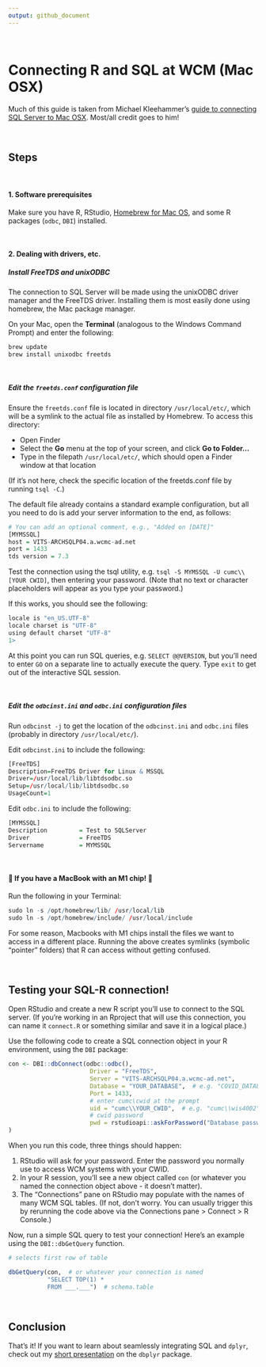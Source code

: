 ```yaml
---
output: github_document
---
```


<br>

# Connecting R and SQL at WCM (Mac OSX)

Much of this guide is taken from Michael Kleehammer's [guide to connecting SQL Server to Mac OSX](https://github.com/mkleehammer/pyodbc/wiki/Connecting-to-SQL-Server-from-Mac-OSX). Most/all credit goes to him!

<br>

## Steps

<br>

#### 1. Software prerequisites 

Make sure you have R, RStudio, [Homebrew for Mac OS](https://brew.sh/), and some R packages (`odbc`, `DBI`) installed.

<br>

#### 2. Dealing with drivers, etc. 

##### **Install FreeTDS and unixODBC**

The connection to SQL Server will be made using the unixODBC driver manager and the FreeTDS driver. Installing them is most easily done using homebrew, the Mac package manager. 

On your Mac, open the **Terminal** (analogous to the Windows Command Prompt) and enter the following:

```r
brew update
brew install unixodbc freetds
```

<br>

##### **Edit the `freetds.conf` configuration file** 

Ensure the `freetds.conf` file is located in directory `/usr/local/etc/`, which will be a symlink to the actual file as installed by Homebrew. To access this directory:

  * Open Finder
  * Select the **Go** menu at the top of your screen, and click **Go to Folder...**
  * Type in the filepath `/usr/local/etc/`, which should open a Finder window at that location

(If it's not here, check the specific location of the freetds.conf file by running `tsql -C`.) 

The default file already contains a standard example configuration, but all you need to do is add your server information to the end, as follows:

```r
# You can add an optional comment, e.g., "Added on [DATE]"
[MYMSSQL]
host = VITS-ARCHSQLP04.a.wcmc-ad.net
port = 1433
tds version = 7.3
```

Test the connection using the tsql utility, e.g. `tsql -S MYMSSQL -U cumc\\[YOUR CWID]`, then entering your password. (Note that no text or character placeholders will appear as you type your password.) 

If this works, you should see the following:

```r
locale is "en_US.UTF-8"
locale charset is "UTF-8"
using default charset "UTF-8"
1>
```

At this point you can run SQL queries, e.g. `SELECT @@VERSION`, but you'll need to enter `GO` on a separate line to actually execute the query. Type `exit` to get out of the interactive SQL session.

<br>

##### **Edit the `odbcinst.ini` and `odbc.ini` configuration files**

Run `odbcinst -j` to get the location of the `odbcinst.ini` and `odbc.ini` files (probably in directory `/usr/local/etc/`). 

Edit `odbcinst.ini` to include the following:

```r
[FreeTDS]
Description=FreeTDS Driver for Linux & MSSQL
Driver=/usr/local/lib/libtdsodbc.so
Setup=/usr/local/lib/libtdsodbc.so
UsageCount=1
```

Edit `odbc.ini` to include the following:

```r
[MYMSSQL]
Description         = Test to SQLServer
Driver              = FreeTDS
Servername          = MYMSSQL
```

<br>

#### 🚨 **If you have a MacBook with an M1 chip!** 🚨

Run the following in your Terminal:

```r
sudo ln -s /opt/homebrew/lib/ /usr/local/lib
sudo ln -s /opt/homebrew/include/ /usr/local/include
```

For some reason, Macbooks with M1 chips install the files we want to access in a different place. Running the above creates symlinks (symbolic "pointer" folders) that R can access without getting confused.

<br>

## Testing your SQL-R connection!

Open RStudio and create a new R script you'll use to connect to the SQL server. (If you're working in an Rproject that will use this connection, you can name it `connect.R` or something similar and save it in a logical place.)

Use the following code to create a SQL connection object in your R environment, using the `DBI` package:

```r

con <- DBI::dbConnect(odbc::odbc(),
                       Driver = "FreeTDS",
                       Server = "VITS-ARCHSQLP04.a.wcmc-ad.net",
                       Database = "YOUR_DATABASE",  # e.g. "COVID_DATALAKE"
                       Port = 1433,
                       # enter cumc\cwid at the prompt
                       uid = "cumc\\YOUR_CWID",  # e.g. "cumc\\wis4002"
                       # cwid password
                       pwd = rstudioapi::askForPassword("Database password")
)

```

When you run this code, three things should happen:

  1. RStudio will ask for your password. Enter the password you normally use to access WCM systems with your CWID.
  2. In your R session, you'll see a new object called `con` (or whatever you named the connection object above - it doesn't matter).
  3. The "Connections" pane on RStudio may populate with the names of many WCM SQL tables. (If not, don't worry. You can usually trigger this by rerunning the code above via the Connections pane > Connect > R Console.) 
  
Now, run a simple SQL query to test your connection! Here's an example using the `DBI::dbGetQuery` function.

```r
# selects first row of table

dbGetQuery(con,  # or whatever your connection is named
           "SELECT TOP(1) *
           FROM ___.___")  # schema.table
```

<br>

## Conclusion

That's it! If you want to learn about seamlessly integrating SQL and `dplyr`, check out my [short presentation](https://simmwill.github.io/dbplyr-pres.html) on the `dbplyr` package.